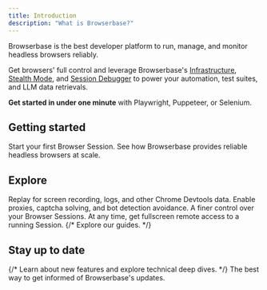```yaml
---
title: Introduction
description: "What is Browserbase?"
---
```


Browserbase is the best developer platform to run, manage, and monitor headless
browsers reliably.

Get browsers' full control and leverage Browserbase's
[Infrastructure](/under-the-hood), [Stealth Mode](/features/stealth-mode), and
[Session Debugger](/features/sessions) to power your automation, test suites,
and LLM data retrievals.

**Get started in under one minute** with Playwright, Puppeteer, or Selenium.

## Getting started

<CardGroup cols={2}>
  <Card
    title="Quickstart"
    icon="book"
    iconType="light"
    href="/quickstart/playground"
  >
    Start your first Browser Session.
  </Card>
  <Card
    title="Browserbase's Infrastructure"
    icon="network-wired"
    iconType="light"
    href="/under-the-hood"
  >
    See how Browserbase provides reliable headless browsers at scale.
  </Card>
</CardGroup>

## Explore

<CardGroup cols={2}>
  <Card
    title="Session Debugger"
    icon="timeline"
    iconType="light"
    href="/features/session-debugger"
  >
    Replay for screen recording, logs, and other Chrome Devtools data.
  </Card>
  <Card
    title="Stealth Mode"
    icon="mask"
    iconType="solid"
    href="/features/stealth-mode"
  >
    Enable proxies, captcha solving, and bot detection avoidance.
  </Card>
  <Card
    title="Sessions API"
    icon="server"
    iconType="light"
    href="/api-reference/list-all-sessions"
  >
    A finer control over your Browser Sessions.
  </Card>
  <Card
    title="Remote Control"
    icon="desktop"
    iconType="light"
    href="guides/session-debug-connection/overview"
  >
    At any time, get fullscreen remote access to a running Session.
  </Card>
  {/* <Card title="Examples" icon="books" iconType="light" href="/guides/overview">
    Explore our guides.
  </Card> */}
</CardGroup>

## Stay up to date

<CardGroup cols={2}>
  {/* <Card
    title="Read our blog"
    icon="newspaper"
    iconType="light"
    href="https://www.browserbase.com"
  >
    Learn about new features and explore technical deep dives.
  </Card> */}
  <Card
    title="Follow us on Twitter"
    icon="twitter"
    iconType="light"
    href="https://x.com/browserbasehq"
  >
    The best way to get informed of Browserbase's updates.
  </Card>
</CardGroup>
